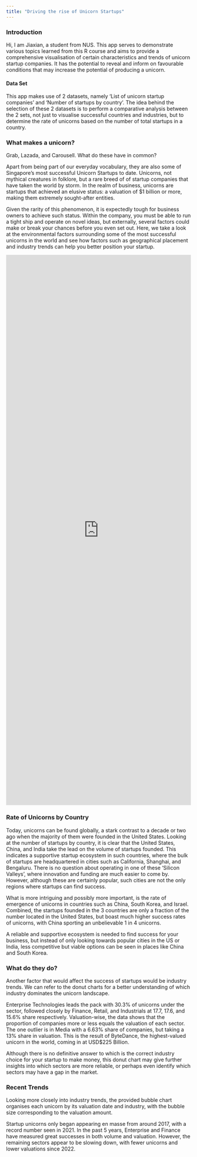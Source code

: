```yaml
---
title: "Driving the rise of Unicorn Startups"
---
```


### **Introduction**

Hi, I am Jiaxian, a student from NUS. This app serves to demonstrate various topics learned from this R course and aims to provide a comprehensive visualisation of certain characteristics and trends of unicorn startup companies. It has the potential to reveal and inform on favourable conditions that may increase the potential of producing a unicorn.

#### **Data Set**

This app makes use of 2 datasets, namely 'List of unicorn startup companies' and 'Number of startups by country'. The idea behind the selection of these 2 datasets is to perform a comparative analysis between the 2 sets, not just to visualise successful countries and industries, but to determine the rate of unicorns based on the number of total startups in a country.

### What makes a unicorn?

Grab, Lazada, and Carousell. What do these have in common?

Apart from being part of our everyday vocabulary, they are also some of Singapore's most successful Unicorn Startups to date. Unicorns, not mythical creatures in folklore, but a rare breed of of startup companies that have taken the world by storm. In the realm of business, unicorns are startups that achieved an elusive status: a valuation of \$1 billion or more, making them extremely sought-after entities.

Given the rarity of this phenomenon, it is expectedly tough for business owners to achieve such status. Within the company, you must be able to run a tight ship and operate on novel ideas, but externally, several factors could make or break your chances before you even set out. Here, we take a look at the environmental factors surrounding some of the most successful unicorns in the world and see how factors such as geographical placement and industry trends can help you better position your startup.

```{=html}
<iframe height="1500px" width="100%" frameborder="no" src="https://tsudaira.shinyapps.io/final_project/"> </iframe>
```
### Rate of Unicorns by Country

Today, unicorns can be found globally, a stark contrast to a decade or two ago when the majority of them were founded in the United States. Looking at the number of startups by country, it is clear that the United States, China, and India take the lead on the volume of startups founded. This indicates a supportive startup ecosystem in such countries, where the bulk of startups are headquartered in cities such as California, Shanghai, and Bengaluru. There is no question about operating in one of these 'Silicon Valleys', where innovation and funding are much easier to come by. However, although these are certainly popular, such cities are not the only regions where startups can find success.

What is more intriguing and possibly more important, is the rate of emergence of unicorns in countries such as China, South Korea, and Israel. Combined, the startups founded in the 3 countries are only a fraction of the number located in the United States, but boast much higher success rates of unicorns, with China sporting an unbelievable 1 in 4 unicorns.

A reliable and supportive ecosystem is needed to find success for your business, but instead of only looking towards popular cities in the US or India, less competitive but viable options can be seen in places like China and South Korea.

### What do they do?

Another factor that would affect the success of startups would be industry trends. We can refer to the donut charts for a better understanding of which industry dominates the unicorn landscape.

Enterprise Technologies leads the pack with 30.3% of unicorns under the sector, followed closely by Finance, Retail, and Industrials at 17.7, 17.6, and 15.6% share respectively. Valuation-wise, the data shows that the proportion of companies more or less equals the valuation of each sector. The one outlier is in Media with a 6.63% share of companies, but taking a 13% share in valuation. This is the result of ByteDance, the highest-valued unicorn in the world, coming in at USD\$225 Billion.

Although there is no definitive answer to which is the correct industry choice for your startup to make money, this donut chart may give further insights into which sectors are more reliable, or perhaps even identify which sectors may have a gap in the market.

### Recent Trends

Looking more closely into industry trends, the provided bubble chart organises each unicorn by its valuation date and industry, with the bubble size corresponding to the valuation amount.

Startup unicorns only began appearing en masse from around 2017, with a record number seen in 2021. In the past 5 years, Enterprise and Finance have measured great successes in both volume and valuation. However, the remaining sectors appear to be slowing down, with fewer unicorns and lower valuations since 2022.
